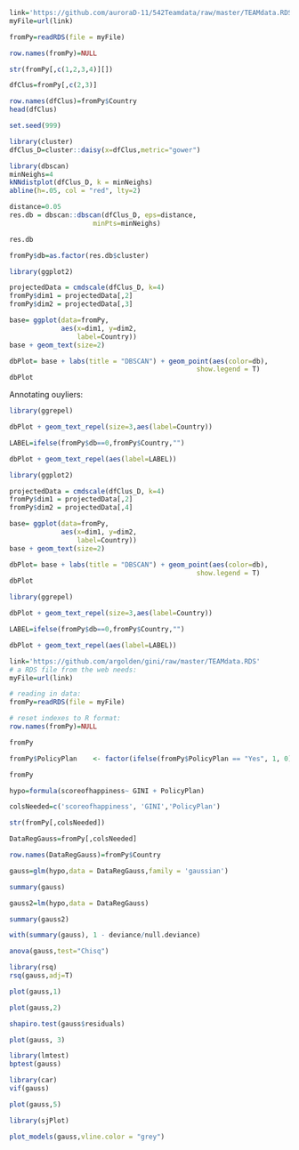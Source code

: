 
```r
link='https://github.com/auroraD-11/542Teamdata/raw/master/TEAMdata.RDS'
myFile=url(link)

fromPy=readRDS(file = myFile)

row.names(fromPy)=NULL
```

```r
str(fromPy[,c(1,2,3,4)][])
```
```r
dfClus=fromPy[,c(2,3)]
```
```r
row.names(dfClus)=fromPy$Country
head(dfClus)
```
```r
set.seed(999)
```

```r
library(cluster)
dfClus_D=cluster::daisy(x=dfClus,metric="gower")
```

```r
library(dbscan)
minNeighs=4
kNNdistplot(dfClus_D, k = minNeighs)
abline(h=.05, col = "red", lty=2)
```

```r
distance=0.05
res.db = dbscan::dbscan(dfClus_D, eps=distance, 
                     minPts=minNeighs)
```

```r
res.db
```

```r
fromPy$db=as.factor(res.db$cluster)
```

```r
library(ggplot2)

projectedData = cmdscale(dfClus_D, k=4)
fromPy$dim1 = projectedData[,2]
fromPy$dim2 = projectedData[,3]
```

```r
base= ggplot(data=fromPy,
             aes(x=dim1, y=dim2,
                 label=Country)) 
base + geom_text(size=2)
```

```r
dbPlot= base + labs(title = "DBSCAN") + geom_point(aes(color=db),
                                               show.legend = T) 
dbPlot
```
Annotating ouyliers:
```r
library(ggrepel)

dbPlot + geom_text_repel(size=3,aes(label=Country))

LABEL=ifelse(fromPy$db==0,fromPy$Country,"")

dbPlot + geom_text_repel(aes(label=LABEL))
```

```r
library(ggplot2)

projectedData = cmdscale(dfClus_D, k=4)
fromPy$dim1 = projectedData[,2]
fromPy$dim2 = projectedData[,4]
```


```r
base= ggplot(data=fromPy,
             aes(x=dim1, y=dim2,
                 label=Country)) 
base + geom_text(size=2)
```

```r
dbPlot= base + labs(title = "DBSCAN") + geom_point(aes(color=db),
                                               show.legend = T) 
dbPlot
```

```r
library(ggrepel)

dbPlot + geom_text_repel(size=3,aes(label=Country))

LABEL=ifelse(fromPy$db==0,fromPy$Country,"")

dbPlot + geom_text_repel(aes(label=LABEL))
```


```r
link='https://github.com/argolden/gini/raw/master/TEAMdata.RDS'
# a RDS file from the web needs:
myFile=url(link)

# reading in data:
fromPy=readRDS(file = myFile)

# reset indexes to R format:
row.names(fromPy)=NULL
```


```r
fromPy
```


```r
fromPy$PolicyPlan    <- factor(ifelse(fromPy$PolicyPlan == "Yes", 1, 0))
```


```r
fromPy
```

```r
hypo=formula(scoreofhappiness~ GINI + PolicyPlan)

colsNeeded=c('scoreofhappiness', 'GINI','PolicyPlan')

str(fromPy[,colsNeeded])

DataRegGauss=fromPy[,colsNeeded]

row.names(DataRegGauss)=fromPy$Country

gauss=glm(hypo,data = DataRegGauss,family = 'gaussian')

summary(gauss)
```


```r
gauss2=lm(hypo,data = DataRegGauss)

summary(gauss2)
```


```r
with(summary(gauss), 1 - deviance/null.deviance)
```


```r
anova(gauss,test="Chisq")

```

```r
library(rsq)
rsq(gauss,adj=T)

```

```r
plot(gauss,1)
```


```r
plot(gauss,2)
```


```r
shapiro.test(gauss$residuals)
```


```r
plot(gauss, 3)
```


```r
library(lmtest)
bptest(gauss)
```

```r
library(car)
vif(gauss)
```

```r
plot(gauss,5)
```


```r
library(sjPlot)

plot_models(gauss,vline.color = "grey")
```


